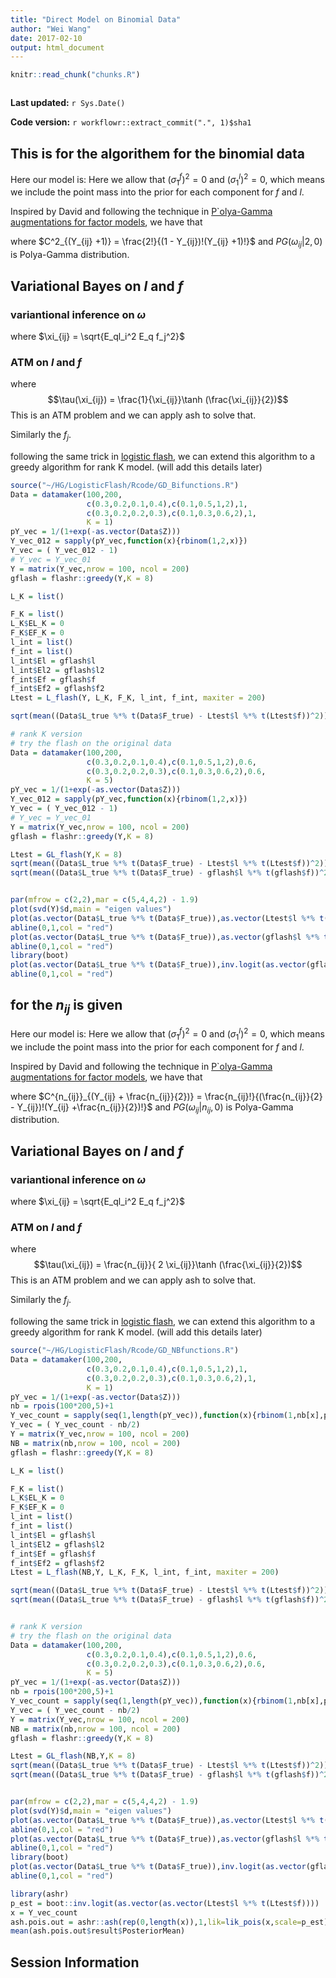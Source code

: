 ```yaml
---
title: "Direct Model on Binomial Data"
author: "Wei Wang"
date: 2017-02-10
output: html_document
---
```


```r
knitr::read_chunk("chunks.R")
```

```r
```

**Last updated:** `r Sys.Date()`

**Code version:** `r workflowr::extract_commit(".", 1)$sha1`


## This is for the algorithem for the binomial data

Here our model is:
\begin{eqnarray}
Y_{ij} = Bin(2,p_{ij}) -1 \\
\log\frac{(p_{ij} = 1|Z_{ij})}{(p_{ij} = -1 | Z_{ij})} = Z_{ij} \\
Z_{ij} = l_i f_j\\
f_j \sim  \sum_{m'} \pi_{m'}^f N(f_j; 0, (\sigma_{m'}^f)^2) \\
l_i \sim  \sum_m \pi_m^l N(l_i; 0, (\sigma_m^l)^2)
\end{eqnarray}
Here we allow that $(\sigma_{1}^f)^2 = 0$ and $(\sigma_{1}^l)^2=0$, which means we include the point mass into the prior for each component for $f$ and $l$.

Inspired by David and following the technique in [P`olya-Gamma augmentations for factor models](http://www.jmlr.org/proceedings/papers/v39/klami14.pdf), we have that

\begin{eqnarray}
P(Y_{ij,\omega_{ij}}|Z_{ij}) = C^2_{(Y_{ij} +1)} 2^{-2}e^{Y_{ij}Z_{ij}}e^{-\omega_{ij}Z_{ij}^2 / 2}PG(\omega_{ij}|2,0)
\end{eqnarray}

where $C^2_{(Y_{ij} +1)} = \frac{2!}{(1 - Y_{ij})!(Y_{ij} +1)!}$ and $PG(\omega_{ij}|2,0)$ is Polya-Gamma distribution.

## Variational Bayes on $l$ and $f$ 

\begin{eqnarray}
\log P(Y)  & =&  \log \int \int  P(Y,\omega|l,f)P(l)P(f)dfdld\omega  \nonumber \\
 & \geq & \int \int q_f(f)q_l(l)q_{\omega}(\omega) \log \frac{ P(Y,\omega|l,f) P(l)P(f)}{q_l(l)q_f(f)} dfdld\omega \nonumber \\
 & = & F(q_f,q_l,\Theta)
\end{eqnarray}

### variantional inference on $\omega$

\begin{eqnarray}
q_{\omega_{ij}}(\omega_{ij}) & \propto & E_{q_l,q_f} log( P(Y_{ij},\omega_{ij}|l,f) P(l)P(f))\\
 &=& -\frac{E_ql_i^2 E_q f_j^2 \omega_{ij}}{2} + log PG(\omega_{ij}|2,0) \\
 & \propto & log PG(\omega_{ij}|2,\sqrt{\xi_{ij}})
\end{eqnarray}

where $\xi_{ij} = \sqrt{E_ql_i^2 E_q f_j^2}$

### ATM on $l$ and $f$

\begin{eqnarray}
q_{l_{i}}(l_{i}) & \propto & E_{q_{\omega},q_f} log( P(Y_{ij},\omega_{ij}|l,f) P(l)P(f))\\
 &=& -\frac{l_i^2 E_q f_j^2 E_q \omega_{ij} }{2} + Y_{ij}l_i E_qf_j \\
 & = &  -\frac{l_i^2 E_q f_j^2 \tau(\xi_{ij}) }{2} + Y_{ij}l_i E_qf_j 
\end{eqnarray}

where
$$\tau(\xi_{ij}) = \frac{1}{\xi_{ij}}\tanh (\frac{\xi_{ij}}{2})$$
This is an ATM problem and we can apply ash to solve that.

Similarly the $f_j$. 

following the same trick in [logistic flash](second-analysis.html), we can extend this algorithm to a greedy algorithm for rank K model. (will add this details later)



```r
source("~/HG/LogisticFlash/Rcode/GD_Bifunctions.R")
Data = datamaker(100,200,
                 c(0.3,0.2,0.1,0.4),c(0.1,0.5,1,2),1,
                 c(0.3,0.2,0.2,0.3),c(0.1,0.3,0.6,2),1,
                 K = 1)
pY_vec = 1/(1+exp(-as.vector(Data$Z)))
Y_vec_012 = sapply(pY_vec,function(x){rbinom(1,2,x)})
Y_vec = ( Y_vec_012 - 1)
# Y_vec = Y_vec_01
Y = matrix(Y_vec,nrow = 100, ncol = 200)
gflash = flashr::greedy(Y,K = 8)

L_K = list()

F_K = list()
L_K$EL_K = 0
F_K$EF_K = 0
l_int = list()
f_int = list()
l_int$El = gflash$l
l_int$El2 = gflash$l2
f_int$Ef = gflash$f
f_int$Ef2 = gflash$f2
Ltest = L_flash(Y, L_K, F_K, l_int, f_int, maxiter = 200)

sqrt(mean((Data$L_true %*% t(Data$F_true) - Ltest$l %*% t(Ltest$f))^2)) / sqrt(mean((Data$L_true %*% t(Data$F_true) )^2))

# rank K version
# try the flash on the original data
Data = datamaker(100,200,
                 c(0.3,0.2,0.1,0.4),c(0.1,0.5,1,2),0.6,
                 c(0.3,0.2,0.2,0.3),c(0.1,0.3,0.6,2),0.6,
                 K = 5)
pY_vec = 1/(1+exp(-as.vector(Data$Z)))
Y_vec_012 = sapply(pY_vec,function(x){rbinom(1,2,x)})
Y_vec = ( Y_vec_012 - 1)
# Y_vec = Y_vec_01
Y = matrix(Y_vec,nrow = 100, ncol = 200)
gflash = flashr::greedy(Y,K = 8)

Ltest = GL_flash(Y,K = 8)
sqrt(mean((Data$L_true %*% t(Data$F_true) - Ltest$l %*% t(Ltest$f))^2)) / sqrt(mean((Data$L_true %*% t(Data$F_true) )^2))
sqrt(mean((Data$L_true %*% t(Data$F_true) - gflash$l %*% t(gflash$f))^2)) / sqrt(mean((Data$L_true %*% t(Data$F_true) )^2))


par(mfrow = c(2,2),mar = c(5,4,4,2) - 1.9)
plot(svd(Y)$d,main = "eigen values")
plot(as.vector(Data$L_true %*% t(Data$F_true)),as.vector(Ltest$l %*% t(Ltest$f)),main = "estimated structure Lflash")
abline(0,1,col = "red")
plot(as.vector(Data$L_true %*% t(Data$F_true)),as.vector(gflash$l %*% t(gflash$f)),main = "estimated structure flash")
abline(0,1,col = "red")
library(boot)
plot(as.vector(Data$L_true %*% t(Data$F_true)),inv.logit(as.vector(gflash$l %*% t(gflash$f))),main = "estimated structure flash")
abline(0,1,col = "red")

```


## for the $n_{ij}$ is given

Here our model is:
\begin{eqnarray}
Y_{ij} = Bin(n_{ij},p_{ij}) - \frac{n_{ij}}{2} \\
\log\frac{(p_{ij} = 1|Z_{ij})}{(p_{ij} = -1 | Z_{ij})} = Z_{ij} \\
Z_{ij} = l_i f_j\\
f_j \sim  \sum_{m'} \pi_{m'}^f N(f_j; 0, (\sigma_{m'}^f)^2) \\
l_i \sim  \sum_m \pi_m^l N(l_i; 0, (\sigma_m^l)^2)
\end{eqnarray}
Here we allow that $(\sigma_{1}^f)^2 = 0$ and $(\sigma_{1}^l)^2=0$, which means we include the point mass into the prior for each component for $f$ and $l$.

Inspired by David and following the technique in [P`olya-Gamma augmentations for factor models](http://www.jmlr.org/proceedings/papers/v39/klami14.pdf), we have that

\begin{eqnarray}
P(Y_{ij,\omega_{ij}}|Z_{ij}) = C^{n_{ij}}_{(Y_{ij} + \frac{n_{ij}}{2})} 2^{-2}e^{Y_{ij}Z_{ij}}e^{-\omega_{ij}Z_{ij}^2 / 2}PG(\omega_{ij}|n_{ij},0)
\end{eqnarray}

where $C^{n_{ij}}_{(Y_{ij} + \frac{n_{ij}}{2})} = \frac{n_{ij}!}{(\frac{n_{ij}}{2} - Y_{ij})!(Y_{ij} +\frac{n_{ij}}{2})!}$ and $PG(\omega_{ij}|n_{ij},0)$ is Polya-Gamma distribution.

## Variational Bayes on $l$ and $f$ 

\begin{eqnarray}
\log P(Y)  & =&  \log \int \int  P(Y,\omega|l,f)P(l)P(f)dfdld\omega  \nonumber \\
 & \geq & \int \int q_f(f)q_l(l)q_{\omega}(\omega) \log \frac{ P(Y,\omega|l,f) P(l)P(f)}{q_l(l)q_f(f)} dfdld\omega \nonumber \\
 & = & F(q_f,q_l,\Theta)
\end{eqnarray}

### variantional inference on $\omega$

\begin{eqnarray}
q_{\omega_{ij}}(\omega_{ij}) & \propto & E_{q_l,q_f} log( P(Y_{ij},\omega_{ij}|l,f) P(l)P(f))\\
 &=& -\frac{E_ql_i^2 E_q f_j^2 \omega_{ij}}{2} + log PG(\omega_{ij}|n_{ij},0) \\
 & \propto & log PG(\omega_{ij}|n_{ij},\sqrt{\xi_{ij}})
\end{eqnarray}

where $\xi_{ij} = \sqrt{E_ql_i^2 E_q f_j^2}$

### ATM on $l$ and $f$

\begin{eqnarray}
q_{l_{i}}(l_{i}) & \propto & E_{q_{\omega},q_f} log( P(Y_{ij},\omega_{ij}|l,f) P(l)P(f))\\
 &=& -\frac{l_i^2 E_q f_j^2 E_q \omega_{ij} }{2} + Y_{ij}l_i E_qf_j \\
 & = &  -\frac{l_i^2 E_q f_j^2 \tau(\xi_{ij}) }{2} + Y_{ij}l_i E_qf_j 
\end{eqnarray}

where
$$\tau(\xi_{ij}) = \frac{n_{ij}}{ 2 \xi_{ij}}\tanh (\frac{\xi_{ij}}{2})$$
This is an ATM problem and we can apply ash to solve that.

Similarly the $f_j$. 

following the same trick in [logistic flash](second-analysis.html), we can extend this algorithm to a greedy algorithm for rank K model. (will add this details later)


```r
source("~/HG/LogisticFlash/Rcode/GD_NBfunctions.R")
Data = datamaker(100,200,
                 c(0.3,0.2,0.1,0.4),c(0.1,0.5,1,2),1,
                 c(0.3,0.2,0.2,0.3),c(0.1,0.3,0.6,2),1,
                 K = 1)
pY_vec = 1/(1+exp(-as.vector(Data$Z)))
nb = rpois(100*200,5)+1
Y_vec_count = sapply(seq(1,length(pY_vec)),function(x){rbinom(1,nb[x],pY_vec[x])})
Y_vec = ( Y_vec_count - nb/2)
Y = matrix(Y_vec,nrow = 100, ncol = 200)
NB = matrix(nb,nrow = 100, ncol = 200)
gflash = flashr::greedy(Y,K = 8)

L_K = list()

F_K = list()
L_K$EL_K = 0
F_K$EF_K = 0
l_int = list()
f_int = list()
l_int$El = gflash$l
l_int$El2 = gflash$l2
f_int$Ef = gflash$f
f_int$Ef2 = gflash$f2
Ltest = L_flash(NB,Y, L_K, F_K, l_int, f_int, maxiter = 200)

sqrt(mean((Data$L_true %*% t(Data$F_true) - Ltest$l %*% t(Ltest$f))^2)) / sqrt(mean((Data$L_true %*% t(Data$F_true) )^2))
sqrt(mean((Data$L_true %*% t(Data$F_true) - gflash$l %*% t(gflash$f))^2)) / sqrt(mean((Data$L_true %*% t(Data$F_true) )^2))


# rank K version
# try the flash on the original data
Data = datamaker(100,200,
                 c(0.3,0.2,0.1,0.4),c(0.1,0.5,1,2),0.6,
                 c(0.3,0.2,0.2,0.3),c(0.1,0.3,0.6,2),0.6,
                 K = 5)
pY_vec = 1/(1+exp(-as.vector(Data$Z)))
nb = rpois(100*200,5)+1
Y_vec_count = sapply(seq(1,length(pY_vec)),function(x){rbinom(1,nb[x],pY_vec[x])})
Y_vec = ( Y_vec_count - nb/2)
Y = matrix(Y_vec,nrow = 100, ncol = 200)
NB = matrix(nb,nrow = 100, ncol = 200)
gflash = flashr::greedy(Y,K = 8)

Ltest = GL_flash(NB,Y,K = 8)
sqrt(mean((Data$L_true %*% t(Data$F_true) - Ltest$l %*% t(Ltest$f))^2)) / sqrt(mean((Data$L_true %*% t(Data$F_true) )^2))
sqrt(mean((Data$L_true %*% t(Data$F_true) - gflash$l %*% t(gflash$f))^2)) / sqrt(mean((Data$L_true %*% t(Data$F_true) )^2))


par(mfrow = c(2,2),mar = c(5,4,4,2) - 1.9)
plot(svd(Y)$d,main = "eigen values")
plot(as.vector(Data$L_true %*% t(Data$F_true)),as.vector(Ltest$l %*% t(Ltest$f)),main = "estimated structure Lflash")
abline(0,1,col = "red")
plot(as.vector(Data$L_true %*% t(Data$F_true)),as.vector(gflash$l %*% t(gflash$f)),main = "estimated structure flash")
abline(0,1,col = "red")
library(boot)
plot(as.vector(Data$L_true %*% t(Data$F_true)),inv.logit(as.vector(gflash$l %*% t(gflash$f))),main = "estimated structure flash")
abline(0,1,col = "red")

```

```r
library(ashr)
p_est = boot::inv.logit(as.vector(as.vector(Ltest$l %*% t(Ltest$f))))
x = Y_vec_count
ash.pois.out = ashr::ash(rep(0,length(x)),1,lik=lik_pois(x,scale=p_est))
mean(ash.pois.out$result$PosteriorMean)

```



## Session Information

```r
```
